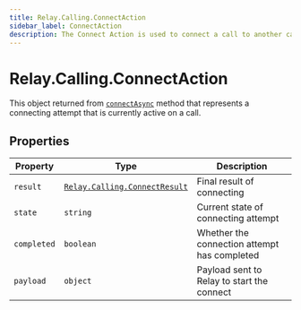 ```yaml
---
title: Relay.Calling.ConnectAction
sidebar_label: ConnectAction
description: The Connect Action is used to connect a call to another call.
---
```


[connectasync]: /sdks/reference/realtime-sdk/v2/sdks/nodejs/calling/call#connectasync
[relay-calling-connectresult]: /sdks/reference/realtime-sdk/v2/sdks/nodejs/calling/results/connect-result

# Relay.Calling.ConnectAction

This object returned from [`connectAsync`][connectasync] method that represents a connecting attempt that is currently active on a call.

## Properties

| Property | Type | Description |
| -------- | ---- | ----------- |
| `result` | [`Relay.Calling.ConnectResult`][relay-calling-connectresult] | Final result of connecting |
| `state` | `string` | Current state of connecting attempt |
| `completed` | `boolean` | Whether the connection attempt has completed |
| `payload` | `object` | Payload sent to Relay to start the connect |